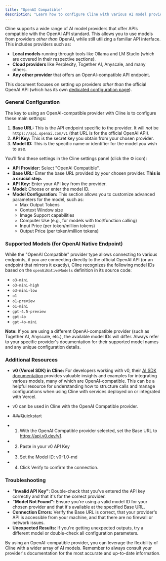 ```yaml
---
title: "OpenAI Compatible"
description: "Learn how to configure Cline with various AI model providers that offer OpenAI-compatible APIs."
---
```


Cline supports a wide range of AI model providers that offer APIs compatible with the OpenAI API standard. This allows you to use models from providers _other than_ OpenAI, while still utilizing a familiar API interface. This includes providers such as:

-   **Local models** running through tools like Ollama and LM Studio (which are covered in their respective sections).
-   **Cloud providers** like Perplexity, Together AI, Anyscale, and many others.
-   **Any other provider** that offers an OpenAI-compatible API endpoint.

This document focuses on setting up providers _other than_ the official OpenAI API (which has its own [dedicated configuration page](/custom-model-configs/openai)).

### General Configuration

The key to using an OpenAI-compatible provider with Cline is to configure these main settings:

1.  **Base URL:** This is the API endpoint specific to the provider. It will _not_ be `https://api.openai.com/v1` (that URL is for the official OpenAI API).
2.  **API Key:** This is the secret key you obtain from your chosen provider.
3.  **Model ID:** This is the specific name or identifier for the model you wish to use.

You'll find these settings in the Cline settings panel (click the ⚙️ icon):

-   **API Provider:** Select "OpenAI Compatible".
-   **Base URL:** Enter the base URL provided by your chosen provider. **This is a crucial step.**
-   **API Key:** Enter your API key from the provider.
-   **Model:** Choose or enter the model ID.
-   **Model Configuration:** This section allows you to customize advanced parameters for the model, such as:
    -   Max Output Tokens
    -   Context Window size
    -   Image Support capabilities
    -   Computer Use (e.g., for models with tool/function calling)
    -   Input Price (per token/million tokens)
    -   Output Price (per token/million tokens)

### Supported Models (for OpenAI Native Endpoint)

While the "OpenAI Compatible" provider type allows connecting to various endpoints, if you are connecting directly to the official OpenAI API (or an endpoint that mirrors it exactly), Cline recognizes the following model IDs based on the `openAiNativeModels` definition in its source code:

-   `o3-mini`
-   `o3-mini-high`
-   `o3-mini-low`
-   `o1`
-   `o1-preview`
-   `o1-mini`
-   `gpt-4.5-preview`
-   `gpt-4o`
-   `gpt-4o-mini`

**Note:** If you are using a different OpenAI-compatible provider (such as Together AI, Anyscale, etc.), the available model IDs will differ. Always refer to your specific provider's documentation for their supported model names and any unique configuration details.

### Additional Resources

-   **v0 (Vercel SDK) in Cline:** For developers working with v0, their [AI SDK documentation](https://vercel.com/docs/v0/cline) provides valuable insights and examples for integrating various models, many of which are OpenAI-compatible. This can be a helpful resource for understanding how to structure calls and manage configurations when using Cline with services deployed on or integrated with Vercel.

-   v0 can be used in Cline with the OpenAI Compatible provider.

-   ###Quickstart

-   1. With the OpenAI Compatible provider selected, set the Base URL to https://api.v0.dev/v1.
-   2. Paste in your v0 API Key
-   3. Set the Model ID: v0-1.0-md
-   4. Click Verify to confirm the connection.

### Troubleshooting

-   **"Invalid API Key":** Double-check that you've entered the API key correctly and that it's for the correct provider.
-   **"Model Not Found":** Ensure you're using a valid model ID for your chosen provider and that it's available at the specified Base URL.
-   **Connection Errors:** Verify the Base URL is correct, that your provider's API is accessible from your machine, and that there are no firewall or network issues.
-   **Unexpected Results:** If you're getting unexpected outputs, try a different model or double-check all configuration parameters.

By using an OpenAI-compatible provider, you can leverage the flexibility of Cline with a wider array of AI models. Remember to always consult your provider's documentation for the most accurate and up-to-date information.
